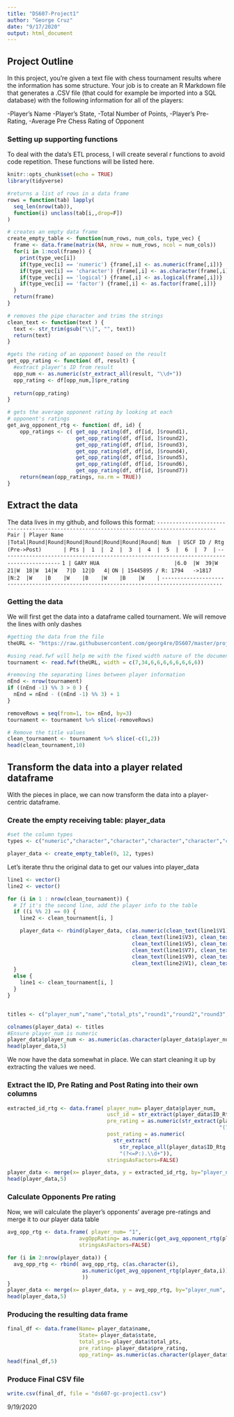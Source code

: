 ```yaml
---
title: "DS607-Project1"
author: "George Cruz"
date: "9/17/2020"
output: html_document
---
```

## Project Outline
In this project, you’re given a text file with chess tournament results where the information has some structure. Your
job is to create an R Markdown file that generates a .CSV file (that could for example be imported into a SQL database)
with the following information for all of the players:

-Player’s Name 
-Player’s State, 
-Total Number of Points, 
-Player’s Pre-Rating, 
-Average Pre Chess Rating of Opponent

### Setting up supporting functions
To deal with the data's ETL process, I will create several r functions to avoid code repetition.  These functions will be listed here.
```r
knitr::opts_chunk$set(echo = TRUE)
library(tidyverse)
```

```r
#returns a list of rows in a data frame
rows = function(tab) lapply(
  seq_len(nrow(tab)),
  function(i) unclass(tab[i,,drop=F])
)

# creates an empty data frame
create_empty_table <- function(num_rows, num_cols, type_vec) {
  frame <- data.frame(matrix(NA, nrow = num_rows, ncol = num_cols))
  for(i in 1:ncol(frame)) {
    print(type_vec[i])
    if(type_vec[i] == 'numeric') {frame[,i] <- as.numeric(frame[,i])}
    if(type_vec[i] == 'character') {frame[,i] <- as.character(frame[,i])}
    if(type_vec[i] == 'logical') {frame[,i] <- as.logical(frame[,i])}
    if(type_vec[i] == 'factor') {frame[,i] <- as.factor(frame[,i])}
  }
  return(frame)
}

# removes the pipe character and trims the strings
clean_text <- function(text ) { 
  text <- str_trim(gsub("\\|", "", text))
  return(text)
}

#gets the rating of an opponent based on the result
get_opp_rating <- function( df, result) { 
  #extract player's ID from result 
  opp_num <- as.numeric(str_extract_all(result, "\\d+"))
  opp_rating <- df[opp_num,]$pre_rating
  
  return(opp_rating)
}

# gets the average opponent rating by looking at each 
# opponent's ratings
get_avg_opponent_rtg <- function( df, id) { 
    opp_ratings <- c( get_opp_rating(df, df[id, ]$round1), 
                      get_opp_rating(df, df[id, ]$round2),
                      get_opp_rating(df, df[id, ]$round3),
                      get_opp_rating(df, df[id, ]$round4),
                      get_opp_rating(df, df[id, ]$round5),
                      get_opp_rating(df, df[id, ]$round6),
                      get_opp_rating(df, df[id, ]$round7))
    return(mean(opp_ratings, na.rm = TRUE))
}
```

## Extract the data
The data lives in my github, and follows this format: 
`-----------------------------------------------------------------------------------------`
` Pair | Player Name                     |Total|Round|Round|Round|Round|Round|Round|Round| `
` Num  | USCF ID / Rtg (Pre->Post)       | Pts |  1  |  2  |  3  |  4  |  5  |  6  |  7  | `
`-----------------------------------------------------------------------------------------`
`    1 | GARY HUA                        |6.0  |W  39|W  21|W  18|W  14|W   7|D  12|D   4|`
`   ON | 15445895 / R: 1794   ->1817     |N:2  |W    |B    |W    |B    |W    |B    |W    |`
`-----------------------------------------------------------------------------------------`

### Getting the data
We will first get the data into a dataframe called tournament.
We will remove the lines with only dashes

```r
#getting the data from the file
theURL <- "https://raw.githubusercontent.com/georg4re/DS607/master/project1/tournamentinfo.txt"

#using read.fwf will help me with the fixed width nature of the document
tournament <- read.fwf(theURL, width = c(7,34,6,6,6,6,6,6,6,6))

#removing the separating lines between player information
nEnd <- nrow(tournament)
if ((nEnd -1) %% 3 > 0 ) { 
  nEnd = nEnd - ((nEnd -1) %% 3) + 1
} 

removeRows = seq(from=1, to= nEnd, by=3)
tournament <- tournament %>% slice(-removeRows)

# Remove the title values
clean_tournament <- tournament %>% slice(-c(1,2))
head(clean_tournament,10)
```

## Transform the data into a player related dataframe

With the pieces in place, we can now transform the data into a player-centric dataframe.

### Create the empty receiving table: player_data
```r

#set the column types
types <- c("numeric","character","character","character","character","character","character","character","character","character", "character", "character")

player_data <- create_empty_table(0, 12, types)
```

Let's iterate thru the original data to get our values into player_data
```r
line1 <- vector()
line2 <- vector()

for (i in 1 : nrow(clean_tournament)) {
  # If it's the second line, add the player info to the table
  if ((i %% 2) == 0) {
    line2 <- clean_tournament[i, ]

    player_data <- rbind(player_data, c(as.numeric(clean_text(line1$V1)), clean_text(line1$V2),
                                        clean_text(line1$V3), clean_text(line1$V4),
                                        clean_text(line1$V5), clean_text(line1$V6),
                                        clean_text(line1$V7), clean_text(line1$V8),
                                        clean_text(line1$V9), clean_text(line1$V10),
                                        clean_text(line2$V1), clean_text(line2$V2)))
  } 
  else { 
    line1 <- clean_tournament[i, ]
  }
}


titles <- c("player_num","name","total_pts","round1","round2","round3","round4","round5","round6","round7", "state", "ID_Rtg")

colnames(player_data) <- titles
#Ensure player_num is numeric 
player_data$player_num <- as.numeric(as.character(player_data$player_num))
head(player_data,5)
```

We now have the data somewhat in place.  We can start cleaning it up by extracting the values we need.

### Extract the ID, Pre Rating and Post Rating into their own columns 
```r
extracted_id_rtg <- data.frame( player_num= player_data$player_num,
                                uscf_id = str_extract(player_data$ID_Rtg, "\\d+"),
                                pre_rating = as.numeric(str_extract(player_data$ID_Rtg, 
                                                                    "(?<=R: ).\\d+(?-)")),
                                post_rating = as.numeric(
                                  str_extract(
                                    str_replace_all(player_data$ID_Rtg,"->","P:"),
                                    "(?<=P:).\\d+")),
                                stringsAsFactors=FALSE)

player_data <- merge(x= player_data, y = extracted_id_rtg, by="player_num", all.x = TRUE)
head(player_data,5)


```
### Calculate Opponents Pre rating
Now, we will calculate the player's opponents' average pre-ratings and merge it to our 
player data table
```r

avg_opp_rtg <- data.frame( player_num= "1",
                       avgOppRating= as.numeric(get_avg_opponent_rtg(player_data,1)),
                       stringsAsFactors=FALSE)

for (i in 2:nrow(player_data)) { 
  avg_opp_rtg <- rbind( avg_opp_rtg, c(as.character(i), 
                        as.numeric(get_avg_opponent_rtg(player_data,i))
                        ))  
}
player_data <- merge(x= player_data, y = avg_opp_rtg, by="player_num", all.x = TRUE)
head(player_data,5)

```


### Producing the resulting data frame

```r
final_df <- data.frame(Name= player_data$name, 
                       State= player_data$state, 
                       total_pts= player_data$total_pts, 
                       pre_rating= player_data$pre_rating, 
                       opp_rating= as.numeric(as.character(player_data$avgOppRating)))
head(final_df,5)
```

### Produce Final CSV file
```r
write.csv(final_df, file = "ds607-gc-project1.csv")
```

9/19/2020


